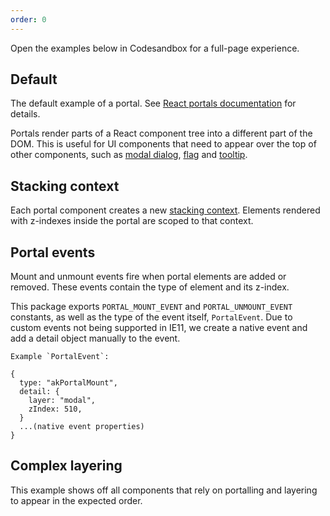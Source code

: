 ```yaml
---
order: 0
---
```




<SectionMessage>
  Open the examples below in Codesandbox for a full-page experience.
</SectionMessage>

## Default

The default example of a portal. See [React portals documentation](https://reactjs.org/docs/portals.html) for details.

Portals render parts of a React component tree into a different part of the DOM.
This is useful for UI components that need to appear over the top of other components, such as [modal dialog](/components/modal-dialog/examples), [flag](/components/flag/examples) and [tooltip](/components/tooltip/examples).

<Example
  Component={PortalDefaultExample}
  appearance="source-only"
  packageName="@atlaskit/portal"
/>

## Stacking context

Each portal component creates a new [stacking context](https://developer.mozilla.org/en-US/docs/Web/CSS/CSS_Positioning/Understanding_z_index/The_stacking_context).
Elements rendered with z-indexes inside the portal are scoped to that context.

<Example
  Component={PortalStackingContextExample}
  appearance="source-only"
  packageName="@atlaskit/portal"
/>

## Portal events

Mount and unmount events fire when portal elements are added or removed.
These events contain the type of element and its z-index.

This package exports `PORTAL_MOUNT_EVENT` and `PORTAL_UNMOUNT_EVENT` constants, as well as the type of the event itself, `PortalEvent`.
Due to custom events not being supported in IE11, we create a native event and add a detail object manually to the event.

<Example
  Component={PortalEventExamples}
  appearance="source-only"
  packageName="@atlaskit/portal"
/>

```
Example `PortalEvent`:

{
  type: "akPortalMount",
  detail: {
    layer: "modal",
    zIndex: 510,
  }
  ...(native event properties)
}
```

## Complex layering

This example shows off all components that rely on portalling and layering to appear in the expected order.

<Example
  Component={PortalComplexLayeringExample}
  appearance="source-only"
  packageName="@atlaskit/portal"
/>
